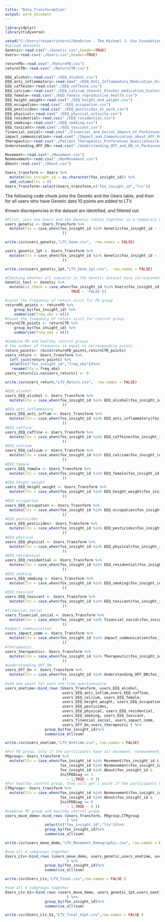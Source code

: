 ---
title: "Data_Transforamtion"
output: word_document
---
```{r setup libraries}
library(dplyr)
library(tidyverse)
```

```{r read_data, echo = FALSE, printMessages = FALSE}
setwd("C:/Users/respartintern2/OneDrive - The Michael J. Fox Foundation for Parkinson's Research/Ruyuan/Raw Data")
#upload datasets
Genetic<-read.csv("./Genetic.csv",header=TRUE)
Users<-read.csv("./Users.csv",header=TRUE)

returnPD<-read.csv("./ReturnPD.csv")
returnCTR<-read.csv("./ReturnCTR.csv")

EEQ_alcohol<-read.csv("./EEQ_alcohol.csv")
EEQ_anti_inflammatory<-read.csv("./EEQ_Anti_Inflammatory_Medication_History.csv")
EEQ_caffeine<-read.csv("./EEQ_caffeine.csv")
EEQ_calcium<-read.csv("./EEQ_calcium_channel_blocker_medication_history.csv")
EEQ_female<-read.csv("./EEQ_female_reproductive_health.csv")
EEQ_height_weight<-read.csv("./EEQ_height_and_weight.csv")
EEQ_occupation<-read.csv("./EEQ_occupation.csv")
EEQ_pesticides<-read.csv("./EEQ_pesticides_at_work.csv")
EEQ_physical<-read.csv("./EEQ_physical_activity.csv")
EEQ_residential<-read.csv("./EEQ_residential.csv")
EEQ_smoking<-read.csv("./EEQ_smoking.csv")
EEQ_toxicant<-read.csv("./EEQ_toxicant.csv")
financial_social<-read.csv("./Financial_and_Social_Impact_of_Parkinsons_Disease.csv")
impact_communication<-read.csv("./Impact_and_Communication_about_OFF_Periods.csv")
Therapeutic<-read.csv("./Patient_Therapeutic_Preferences_Questionnaire.csv")
Understanding_OFF_ON<-read.csv("./Understanding_OFF_and_ON_in_Parkinsons_Patients.csv")

Movement<-read.csv("./Movement.csv")
Nonmovement<-read.csv("./NonMovement.csv")
About<-read.csv("./About.csv")
```
```{r User transform, echo= FALSE}
Users_transform <- Users %>%
  mutate(fox_insight_id = as.character(fox_insight_id)) %>%
  add_column(ltv = 0)
Users_Transform<-select(Users_transform,c("fox_insight_id","ltv"))

```
The following code chunk joins the Genetic and the Users table, and then for all users who have Genetic data 10 points are added to LTV.

Known discrepencies in the dataset are identified, and filtered out.
```{r Genetic 10 points, echo = FALSE}
#First, join the Users and the Genetic tables together in a temporary DF
users_genetic <- Users_Transform %>%
  mutate(ltv = case_when(fox_insight_id %in% Genetic$fox_insight_id ~ 10,TRUE ~ 0
                          )) 
```
```{r Output genetics, echo=FALSE}
write.csv(users_genetic,"LTV_Gene.csv",  row.names = FALSE)
```

```{r Genetic 1 point, echo= FALSE}

users_genetic_1pt <- Users_Transform %>%
  mutate(ltv = case_when(fox_insight_id %in% Genetic$fox_insight_id ~ 1,TRUE ~ 0
                          )) 

```
```{r Output genetics 1pt, echo=FALSE}
write.csv(users_genetic_1pt,"LTV_Gene_1pt.csv",  row.names = FALSE)
```

```{r Checking missing: genetic, echo=FALSE}
#Checking whether all subjects in the Genetic dataset have corresponding demographics data in the Users table
Genetic_test <- Genetic %>%
  mutate(id_check = case_when(fox_insight_id %in% Users$fox_insight_id ~ 'TRUE', 
                              TRUE ~ 'FALSE'))
```

```{r Count the frequency of return, echo=FALSE}
#count the frequency of return visit for PD group
returnPD_points <- returnPD %>%
    group_by(fox_insight_id) %>%
    summarise(freq_obs = n())
#count the frequency of return visit for control group
returnCTR_points <- returnCTR %>%
    group_by(fox_insight_id) %>%
    summarise(freq_obs = n())
```

```{r Return for PD and CTR, echo=FALSE}
#Combine PD and healthy control groups 
# the number of frequency is equal to corresponding points
return_points<- rbind(returnPD_points,returnCTR_points)
users_return <- Users_Transform %>%
  left_join(return_points) %>%
  select(c("fox_insight_id","freq_obs"))%>%
   rename(ltv = freq_obs)
users_return[is.na(users_return)] <- 0
```
```{r Output return, echo=FALSE}
write.csv(users_return,"LTV_Return.csv",  row.names = FALSE)
```


```{r EEQ and one-time substudy,echo=FALSE}
#EEQ_alcohol
users_EEQ_alcohol <- Users_Transform %>%
  mutate(ltv = case_when(fox_insight_id %in% EEQ_alcohol$fox_insight_id ~ 1,TRUE ~ 0
                          )) 
#EEQ_anti_inflammatory
users_EEQ_anti_inflam <- Users_Transform %>%
  mutate(ltv = case_when(fox_insight_id %in% EEQ_anti_inflammatory$fox_insight_id ~ 1,TRUE ~ 0
                          ))
#EEQ_caffine
users_EEQ_caffine <- Users_Transform %>%
  mutate(ltv = case_when(fox_insight_id %in% EEQ_caffeine$fox_insight_id ~ 1,TRUE ~ 0
                          ))
#EEQ_calcium
users_EEQ_calcium <- Users_Transform %>%
  mutate(ltv = case_when(fox_insight_id %in% EEQ_calcium$fox_insight_id ~ 1,TRUE ~ 0
                          ))
#EEQ_female
users_EEQ_female <- Users_Transform %>%
  mutate(ltv = case_when(fox_insight_id %in% EEQ_female$fox_insight_id ~ 1,TRUE ~ 0
                          ))
#EEQ_height_weight
users_EEQ_height_weight <- Users_Transform %>%
  mutate(ltv = case_when(fox_insight_id %in% EEQ_height_weight$fox_insight_id ~ 1,TRUE ~ 0
                          ))
#EEQ_occupation
users_EEQ_occupation <- Users_Transform %>%
  mutate(ltv = case_when(fox_insight_id %in% EEQ_occupation$fox_insight_id ~ 1,TRUE ~ 0
                          ))
#EEQ_pesticides
users_EEQ_pesticides<- Users_Transform %>%
  mutate(ltv = case_when(fox_insight_id %in% EEQ_pesticides$fox_insight_id ~ 1,TRUE ~ 0
                          ))
#EEQ_physical
users_EEQ_physical <- Users_Transform %>%
  mutate(ltv = case_when(fox_insight_id %in% EEQ_physical$fox_insight_id ~ 1,TRUE ~ 0
                          ))
#EEQ_residential
users_EEQ_residential <- Users_Transform %>%
  mutate(ltv = case_when(fox_insight_id %in% EEQ_residential$fox_insight_id ~ 1,TRUE ~ 0
                          ))
#EEQ_smoking
users_EEQ_smoking <- Users_Transform %>%
  mutate(ltv = case_when(fox_insight_id %in% EEQ_smoking$fox_insight_id ~ 1,TRUE ~ 0
                          ))
#EEQ_toxicant
users_EEQ_toxicant <- Users_Transform %>%
  mutate(ltv = case_when(fox_insight_id %in% EEQ_toxicant$fox_insight_id ~ 1,TRUE ~ 0
                          ))
#financial_social
users_financial_social <- Users_Transform %>%
  mutate(ltv = case_when(fox_insight_id %in% financial_social$fox_insight_id ~ 1,TRUE ~ 0
                          ))
#impact_communication
users_impact_comm <- Users_Transform %>%
  mutate(ltv = case_when(fox_insight_id %in% impact_communication$fox_insight_id ~ 1,TRUE ~ 0
                          ))
#therapeutic
users_therapeutic<- Users_Transform %>%
  mutate(ltv = case_when(fox_insight_id %in% Therapeutic$fox_insight_id ~ 1,TRUE ~ 0
                          ))
#understanding_OFF_ON
users_Off_On <- Users_Transform %>%
  mutate(ltv = case_when(fox_insight_id %in% Understanding_OFF_ON$fox_insight_id ~ 1,TRUE ~ 0
                          ))
#add one point for each one-time questionnaire
users_onetime<-bind_rows (Users_Transform, users_EEQ_alcohol,
                          users_EEQ_anti_inflam,users_EEQ_caffine, 
                          users_EEQ_calcium, users_EEQ_female,   
                          users_EEQ_height_weight, users_EEQ_occupation, 
                          users_EEQ_pesticides,                         
                          users_EEQ_physical, users_EEQ_residential, 
                          users_EEQ_smoking, users_EEQ_toxicant, 
                          users_financial_social, users_impact_comm, 
                          users_Off_On,users_therapeutic ) %>%
                  group_by(fox_insight_id)%>%
                  summarise_all(sum)
```

```{r Output Onetime, echo=FALSE}
write.csv(users_onetime,"LTV_Onetime.csv", row.names = FALSE)
```

```{r NMS, MDS, Demographics, echo=FALSE}
#For PD group, only if the participants have all movement, nonmovement, and demographic record at baseline, they will get 1 point 
PDgroup<- Users_transform %>%
  mutate(ltv = case_when(fox_insight_id %in% Movement$fox_insight_id &
                         fox_insight_id %in% Nonmovement$fox_insight_id &
                         fox_insight_id %in% About$fox_insight_id &
                         InitPDDiag == 1   
                            ~ 1,TRUE ~ 0 ))
#For healthy control group, they will get 1 point if the participants have both nonmovement, and demographic record at baseline
CTRgroup<- Users_transform %>%
  mutate(ltv = case_when(fox_insight_id %in% Nonmovement$fox_insight_id &
                         fox_insight_id %in% About$fox_insight_id &
                         InitPDDiag == 0   
                            ~ 1,TRUE ~ 0 ))
#combine PD group and healthy control group
users_move_demo<-bind_rows (Users_Transform, PDgroup,CTRgroup
                            ) %>%
                  select(c("fox_insight_id","ltv"))%>%
                  group_by(fox_insight_id)%>%
                  summarise_all(sum)
```


```{r Output Movement/ Nonmovement/ Demographic,echo=FALSE }
write.csv(users_move_demo,"LTV_Movement_Demographic.csv", row.names = FALSE)
```

```{r Combine all LTV subsets, echo= FALSE}
#sum all 4 subgroups together
Users_Ltv<-bind_rows (users_move_demo, users_genetic,users_onetime, users_return
                            ) %>%
                  group_by(fox_insight_id)%>%
                  summarise_all(sum)
```
```{r Output final users LTV, echo= FALSE}
write.csv(Users_Ltv,"LTV_final.csv",row.names = FALSE )
```

```{r Combine all LTV subsets with 1 pt for genetic, echo= FALSE}
#sum all 4 subgroups together
Users_Ltv_G1<-bind_rows (users_move_demo, users_genetic_1pt,users_onetime, users_return
                            ) %>%
                  group_by(fox_insight_id)%>%
                  summarise_all(sum)
```
```{r Output final users LTV, echo= FALSE}
write.csv(Users_Ltv_G1,"LTV_final_G1pt.csv",row.names = FALSE )
```






































































































